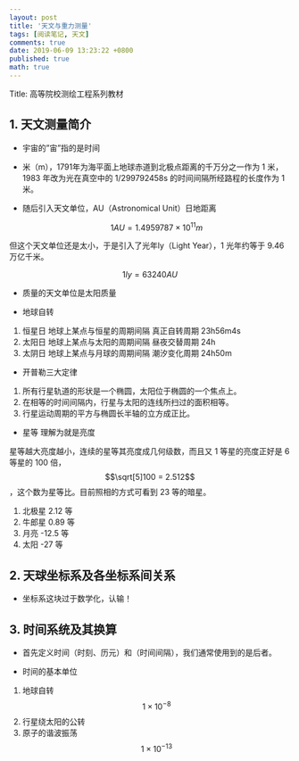 ```yaml
---
layout: post
title: '天文与重力测量'
tags: [阅读笔记, 天文]
comments: true
date: 2019-06-09 13:23:22 +0800
published: true
math: true
---
```



Title: 高等院校测绘工程系列教材

## 1. 天文测量简介

* 宇宙的”宙”指的是时间

* 米（m），1791年为海平面上地球赤道到北极点距离的千万分之一作为 1 米，1983 年改为光在真空中的 1/299792458s 的时间间隔所经路程的长度作为 1 米。

* 随后引入天文单位，AU（Astronomical Unit）日地距离
  
    $$1 AU = 1.495 978 7\times10 ^{11} m$$

但这个天文单位还是太小，于是引入了光年ly（Light Year），1 光年约等于 9.46 万亿千米。

$$1 ly = 63 240 AU$$

* 质量的天文单位是太阳质量

* 地球自转

1. 恒星日   地球上某点与恒星的周期间隔  真正自转周期 23h56m4s
2. 太阳日   地球上某点与太阳的周期间隔  昼夜交替周期 24h
3. 太阴日   地球上某点与月球的周期间隔  潮汐变化周期 24h50m

* 开普勒三大定律

1. 所有行星轨道的形状是一个椭圆，太阳位于椭圆的一个焦点上。
2. 在相等的时间间隔内，行星与太阳的连线所扫过的面积相等。
3. 行星运动周期的平方与椭圆长半轴的立方成正比。

* 星等 理解为就是亮度

星等越大亮度越小，连续的星等其亮度成几何级数，而且又 1 等星的亮度正好是 6 等星的 100 倍，$$\sqrt[5]100 = 2.512$$，这个数为星等比。目前照相的方式可看到 23 等的暗星。

1. 北极星 2.12 等
2. 牛郎星 0.89 等
3. 月亮 -12.5 等
4. 太阳 -27 等

## 2. 天球坐标系及各坐标系间关系

* 坐标系这块过于数学化，认输！

## 3. 时间系统及其换算

* 首先定义时间（时刻、历元）和（时间间隔），我们通常使用到的是后者。

* 时间的基本单位

1. 地球自转 $$ 1 \times 10^{-8} $$
2. 行星绕太阳的公转
3. 原子的谐波振荡 $$ 1 \times 10^{-13} $$
